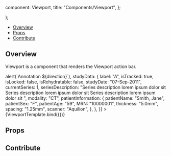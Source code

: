 

  component: Viewport,
  title: "Components/Viewport",
};

<Meta title="Components/Viewport" component={Viewport} />

  <div className="h-40 bg-primary-dark">
    <Viewport {...args} />
  </div>
);

<Heading title="Viewport" componentRelativePath="Viewport/Viewport.jsx" />

- [Overview](#overview)
- [Props](#props)
- [Contribute](#contribute)

## Overview

Viewport is a component that renders the Viewport action bar.

<Canvas>
  <Story
    name="Overview"
    args={{
      viewportIndex: 0,
      onSeriesChange: (direction) => alert(`Annotation ${direction}`),
      studyData: {
        label: "A",
        isTracked: true,
        isLocked: false,
        isRehydratable: false,
        studyDate: "07-Sep-2011",
        currentSeries: 1,
        seriesDescription:
          "Series description lorem ipsum dolor sit Series description lorem ipsum dolor sit Series description lorem ipsum dolor sit ",
        modality: "CT",
        patientInformation: {
          patientName: "Smith, Jane",
          patientSex: "F",
          patientAge: "59",
          MRN: "10000001",
          thickness: "5.0mm",
          spacing: "1.25mm",
          scanner: "Aquilion",
        },
      },
    }}
  >
    {ViewportTemplate.bind({})}
  </Story>
</Canvas>

## Props

<ArgsTable of={Viewport} />

## Contribute

<Footer componentRelativePath="Viewport/__stories__/Viewport.stories.mdx" />
